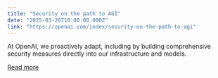 ```yaml
---
title: "Security on the path to AGI"
date: "2025-03-26T10:00:00.000Z"
link: "https://openai.com/index/security-on-the-path-to-agi"
---
```


At OpenAI, we proactively adapt, including by building comprehensive security measures directly into our infrastructure and models. 

[Read more](https://openai.com/index/security-on-the-path-to-agi)
